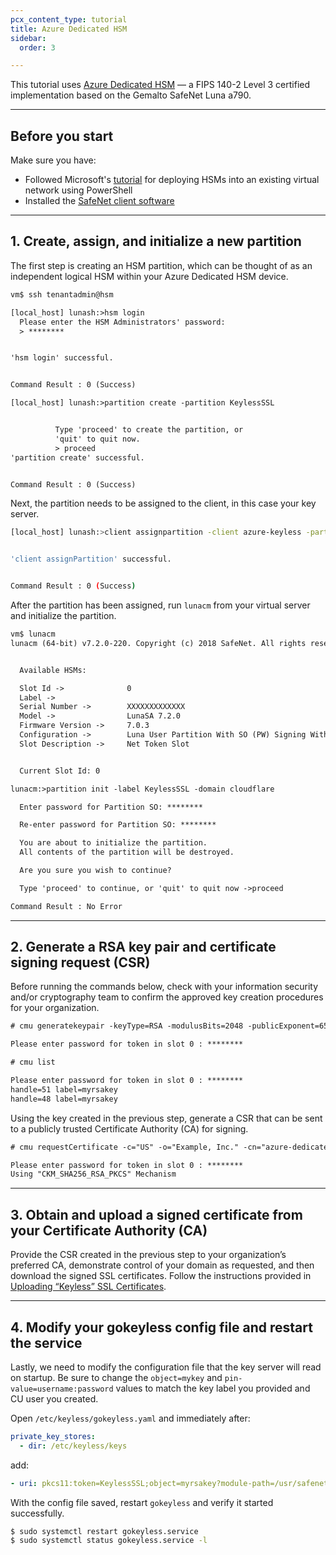 ```yaml
---
pcx_content_type: tutorial
title: Azure Dedicated HSM
sidebar:
  order: 3

---
```


This tutorial uses [Azure Dedicated HSM](https://azure.microsoft.com/en-us/services/azure-dedicated-hsm/) — a FIPS 140-2 Level 3 certified implementation based on the Gemalto SafeNet Luna a790.

***

## Before you start

Make sure you have:

* Followed Microsoft's [tutorial](https://docs.microsoft.com/en-us/azure/dedicated-hsm/tutorial-deploy-hsm-powershell) for deploying HSMs into an existing virtual network using PowerShell
* Installed the [SafeNet client software](https://cpl.thalesgroup.com/node/11350)

***

## 1. Create, assign, and initialize a new partition

The first step is creating an HSM partition, which can be thought of as an independent logical HSM within your Azure Dedicated HSM device.

```txt
vm$ ssh tenantadmin@hsm

[local_host] lunash:>hsm login
  Please enter the HSM Administrators' password:
  > ********


'hsm login' successful.


Command Result : 0 (Success)

[local_host] lunash:>partition create -partition KeylessSSL


          Type 'proceed' to create the partition, or
          'quit' to quit now.
          > proceed
'partition create' successful.


Command Result : 0 (Success)
```

Next, the partition needs to be assigned to the client, in this case your key server.

```bash
[local_host] lunash:>client assignpartition -client azure-keyless -partition KeylessSSL


'client assignPartition' successful.


Command Result : 0 (Success)
```

After the partition has been assigned, run `lunacm` from your virtual server and initialize the partition.

```txt
vm$ lunacm
lunacm (64-bit) v7.2.0-220. Copyright (c) 2018 SafeNet. All rights reserved.


  Available HSMs:

  Slot Id ->              0
  Label ->
  Serial Number ->        XXXXXXXXXXXXX
  Model ->                LunaSA 7.2.0
  Firmware Version ->     7.0.3
  Configuration ->        Luna User Partition With SO (PW) Signing With Cloning Mode
  Slot Description ->     Net Token Slot


  Current Slot Id: 0

lunacm:>partition init -label KeylessSSL -domain cloudflare

  Enter password for Partition SO: ********

  Re-enter password for Partition SO: ********

  You are about to initialize the partition.
  All contents of the partition will be destroyed.

  Are you sure you wish to continue?

  Type 'proceed' to continue, or 'quit' to quit now ->proceed

Command Result : No Error
```

***

## 2. Generate a RSA key pair and certificate signing request (CSR)

Before running the commands below, check with your information security and/or cryptography team to confirm the approved key creation procedures for your organization.

```txt
# cmu generatekeypair -keyType=RSA -modulusBits=2048 -publicExponent=65537 -sign=1 -verify=1 -labelpublic=myrsakey -labelprivate=myrsakey -keygenmech=1

Please enter password for token in slot 0 : ********

# cmu list

Please enter password for token in slot 0 : ********
handle=51 label=myrsakey
handle=48 label=myrsakey
```

Using the key created in the previous step, generate a CSR that can be sent to a publicly trusted Certificate Authority (CA) for signing.

```txt
# cmu requestCertificate -c="US" -o="Example, Inc." -cn="azure-dedicatedhsm.example.com" -s="California" -l="San Francisco" -publichandle=48 -privatehandle=51 -outputfile="rsa.csr" -sha256withrsa

Please enter password for token in slot 0 : ********
Using "CKM_SHA256_RSA_PKCS" Mechanism
```

***

## 3. Obtain and upload a signed certificate from your Certificate Authority (CA)

Provide the CSR created in the previous step to your organization’s preferred CA, demonstrate control of your domain as requested, and then download the signed SSL certificates. Follow the instructions provided in [Uploading “Keyless” SSL Certificates](/ssl/keyless-ssl/configuration/cloudflare-tunnel/#step-3---upload-keyless-ssl-certificates).

***

## 4. Modify your gokeyless config file and restart the service

Lastly, we need to modify the configuration file that the key server will read on startup. Be sure to change the `object=mykey` and `pin-value=username:password` values to match the key label you provided and CU user you created.

Open `/etc/keyless/gokeyless.yaml` and immediately after:

```yaml
private_key_stores:
  - dir: /etc/keyless/keys
```

add:

```yaml
- uri: pkcs11:token=KeylessSSL;object=myrsakey?module-path=/usr/safenet/lunaclient/lib/libCryptoki2_64.so&pin-value=password&max-sessions=1
```

With the config file saved, restart `gokeyless` and verify it started successfully.

```sh
$ sudo systemctl restart gokeyless.service
$ sudo systemctl status gokeyless.service -l
```
